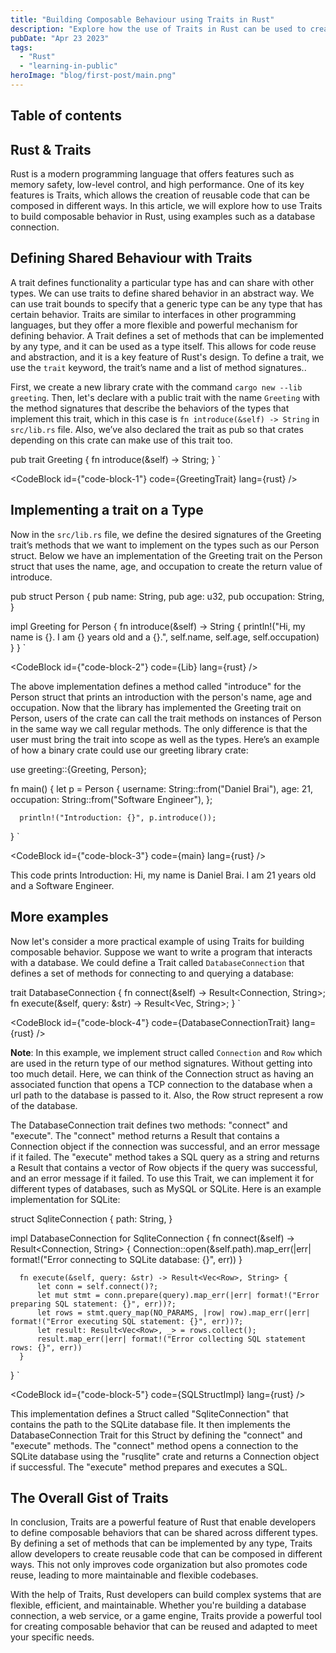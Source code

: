 ```yaml
---
title: "Building Composable Behaviour using Traits in Rust"
description: "Explore how the use of Traits in Rust can be used to create reusable and composable code that can be shared across different types"
pubDate: "Apr 23 2023"
tags: 
  - "Rust"
  - "learning-in-public"
heroImage: "blog/first-post/main.png"
---
```


## Table of contents

## Rust & Traits

Rust is a modern programming language that offers features such as memory safety, low-level control, and high performance. One of its key features is Traits, which allows the creation of reusable code that can be composed in different ways. In this article, we will explore how to use Traits to build composable behavior in Rust, using examples such as a database connection.


## Defining Shared Behaviour with Traits

A trait defines functionality a particular type has and can share with other types. We can use traits to define shared behavior in an abstract way. We can use trait bounds to specify that a generic type can be any type that has certain behavior. Traits are similar to interfaces in other programming languages, but they offer a more flexible and powerful mechanism for defining behavior. A Trait defines a set of methods that can be implemented by any type, and it can be used as a type itself. This allows for code reuse and abstraction, and it is a key feature of Rust's design. To define a trait, we use the `trait` keyword, the trait’s name and a list of method signatures..

First, we create a new library crate with the command `cargo new --lib greeting`.
Then, let's declare with a public trait with the name `Greeting` with the method signatures that describe the behaviors of the types that implement this trait, which in this case is `fn introduce(&self) -> String` in `src/lib.rs` file.  Also, we’ve also declared the trait as pub so that crates depending on this crate can make use of this trait too.



  pub trait Greeting {
      fn introduce(&self) -> String;
  }
`

<CodeBlock id={"code-block-1"} code={GreetingTrait} lang={rust} />

## Implementing a trait on a Type

Now in the `src/lib.rs` file, we define the desired signatures of the Greeting trait’s methods that we want to implement on the types such as our Person struct. Below we have an implementation of the Greeting trait on the Person struct that uses the name, age, and occupation to create the return value of introduce.

  pub struct Person {
      pub name: String,
      pub age: u32,
      pub occupation: String,
  }

  impl Greeting for Person {
    fn introduce(&self) -> String {
        println!("Hi, my name is {}. I am {} years old and a {}.", self.name, self.age, self.occupation)
    }
  }
`

<CodeBlock id={"code-block-2"} code={Lib} lang={rust} />

The above implementation defines a method called "introduce" for the Person struct that prints an introduction with the person's name, age and occupation.
Now that the library has implemented the Greeting trait on Person, users of the crate can call the trait methods on instances of Person in the same way we call regular methods. The only difference is that the user must bring the trait into scope as well as the types. Here’s an example of how a binary crate could use our greeting library crate:


  use greeting::{Greeting, Person};

  fn main() {
      let p = Person {
          username: String::from("Daniel Brai"),
          age: 21,
          occupation: String::from("Software Engineer"),
      };

      println!("Introduction: {}", p.introduce());
  }
`

<CodeBlock id={"code-block-3"} code={main} lang={rust} />

This code prints Introduction: Hi, my name is Daniel Brai. I am 21 years old and a Software Engineer.

## More examples

Now let's consider a more practical example of using Traits for building composable behavior. Suppose we want to write a program that interacts with a database. We could define a Trait called `DatabaseConnection` that defines a set of methods for connecting to and querying a database:

  trait DatabaseConnection {
      fn connect(&self) -> Result<Connection, String>;
      fn execute(&self, query: &str) -> Result<Vec<Row>, String>;
  }
`

<CodeBlock id={"code-block-4"} code={DatabaseConnectionTrait} lang={rust} />

**Note**: In this example, we implement struct called `Connection` and `Row` which are used in the return type of our method signatures. Without getting into too much detail. Here, we can think of the Connection struct as having an associated function that opens a TCP connection to the database when a url path to the database is passed to it. Also, the Row struct represent a row of the database. 

The DatabaseConnection trait defines two methods: "connect" and "execute". The "connect" method returns a Result that contains a Connection object if the connection was successful, and an error message if it failed. The "execute" method takes a SQL query as a string and returns a Result that contains a vector of Row objects if the query was successful, and an error message if it failed. To use this Trait, we can implement it for different types of databases, such as MySQL or SQLite. Here is an example implementation for SQLite:

  struct SqliteConnection {
      path: String,
  }

  impl DatabaseConnection for SqliteConnection {
      fn connect(&self) -> Result<Connection, String> {
          Connection::open(&self.path).map_err(|err| format!("Error connecting to SQLite database: {}", err))
      }

      fn execute(&self, query: &str) -> Result<Vec<Row>, String> {
          let conn = self.connect()?;
          let mut stmt = conn.prepare(query).map_err(|err| format!("Error preparing SQL statement: {}", err))?;
          let rows = stmt.query_map(NO_PARAMS, |row| row).map_err(|err| format!("Error executing SQL statement: {}", err))?;
          let result: Result<Vec<Row>, _> = rows.collect();
          result.map_err(|err| format!("Error collecting SQL statement rows: {}", err))
      }
  }
`

<CodeBlock id={"code-block-5"} code={SQLStructImpl} lang={rust} />

This implementation defines a Struct called "SqliteConnection" that contains the path to the SQLite database file. It then implements the DatabaseConnection Trait for this Struct by defining the "connect" and "execute" methods. The "connect" method opens a connection to the SQLite database using the "rusqlite" crate and returns a Connection object if successful. The "execute" method prepares and executes a SQL.

## The Overall Gist of Traits

In conclusion, Traits are a powerful feature of Rust that enable developers to define composable behaviors that can be shared across different types. By defining a set of methods that can be implemented by any type, Traits allow developers to create reusable code that can be composed in different ways. This not only improves code organization but also promotes code reuse, leading to more maintainable and flexible codebases.

With the help of Traits, Rust developers can build complex systems that are flexible, efficient, and maintainable. Whether you're building a database connection, a web service, or a game engine, Traits provide a powerful tool for creating composable behavior that can be reused and adapted to meet your specific needs.
